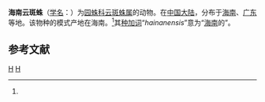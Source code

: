 {{Speciesbox
| taxon = Cyrtophora hainanensis
| authority = Yin et al., 1990<ref name='id13649'>{{cite web| url =http://www.bioinfo.cn/db05/BjdwSpecies.php?action=view&id=13649| title =海南云斑蛛| work =《中国动物物种编目数据库》| publisher =中国科学院微生物研究所| author =中国科学院动物研究所| accessdate =2009-04-28| deadurl =yes| archiveurl =https://web.archive.org/web/20160305105011/http://www.bioinfo.cn/db05/BjdwSpecies.php?action=view&id=13649| archivedate =2016-03-05}}</ref>
}}

'''海南云斑蛛'''（[[学名|学名]]：{{lang|la|''Cyrtophora hainanensis''}}）为[[园蛛科|园蛛科]][[云斑蛛属|云斑蛛属]]的动物。在[[中国大陆|中国大陆]]，分布于[[海南|海南]]、[[广东|广东]]等地。该物种的模式产地在海南。<ref name='id13649'/>其[[种加词|种加词]]“''hainanensis''”意为“[[海南|海南]]的”。

== 参考文献 ==
{{reflist}}

{{taxonbar}}
[[Category:_1990年描述的动物|H]]
[[Category:云斑蛛属|H]]